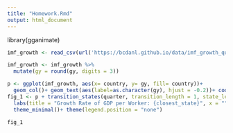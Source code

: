 ```yaml
---
title: "Homework.Rmd"
output: html_document
---
```

library(gganimate)
```r
imf_growth <- read_csv(url('https://bcdanl.github.io/data/imf_growth_quarterly.csv'))

imf_growth <- imf_growth %>% 
  mutate(gy = round(gy, digits = 3))

p <- ggplot(imf_growth, aes(x= country, y= gy, fill= country))+
  geom_col()+ geom_text(aes(label=as.character(gy), hjust = -0.2))+ coord_flip()
fig_1 <- p + transition_states(quarter, transition_length = 1, state_length =1) +
  labs(title = "Growth Rate of GDP per Worker: {closest_state}", x = "", y= "")+
  theme_minimal()+ theme(legend.position = "none")

fig_1
```

